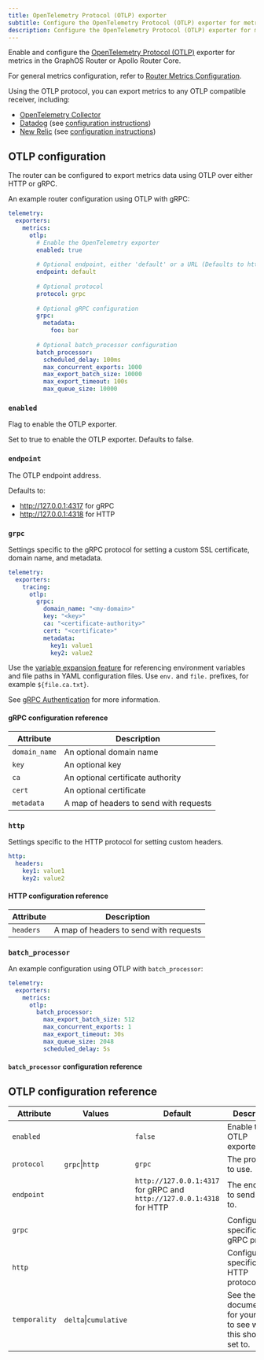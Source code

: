 ```yaml
---
title: OpenTelemetry Protocol (OTLP) exporter
subtitle: Configure the OpenTelemetry Protocol (OTLP) exporter for metrics
description: Configure the OpenTelemetry Protocol (OTLP) exporter for metrics in the Apollo GraphOS Router or Apollo Router Core.
---
```


Enable and configure the [OpenTelemetry Protocol (OTLP)](https://www.opentelemetry.io/) exporter for metrics in the GraphOS Router or Apollo Router Core.

For general metrics configuration, refer to [Router Metrics Configuration](./overview).

Using the OTLP protocol, you can export metrics to any OTLP compatible receiver, including:

* [OpenTelemetry Collector](https://opentelemetry.io/docs/collector/)
* [Datadog](https://www.datadoghq.com/) (see [configuration instructions](./datadog))
* [New Relic](https://www.newrelic.com/) (see [configuration instructions](./new-relic))

## OTLP configuration

The router can be configured to export metrics data using OTLP over either HTTP or gRPC.

An example router configuration using OTLP with gRPC:

```yaml title="router.yaml"
telemetry:
  exporters:
    metrics:
      otlp:
        # Enable the OpenTelemetry exporter
        enabled: true
  
        # Optional endpoint, either 'default' or a URL (Defaults to http://127.0.0.1:4317 for gRPC and http://127.0.0.1:4318 for HTTP)
        endpoint: default
  
        # Optional protocol
        protocol: grpc
  
        # Optional gRPC configuration
        grpc:
          metadata:
            foo: bar
  
        # Optional batch_processor configuration
        batch_processor:
          scheduled_delay: 100ms
          max_concurrent_exports: 1000
          max_export_batch_size: 10000
          max_export_timeout: 100s
          max_queue_size: 10000
```

### `enabled`

Flag to enable the OTLP exporter.

Set to true to enable the OTLP exporter. Defaults to false.

### `endpoint`

The OTLP endpoint address.

Defaults to:
* http://127.0.0.1:4317 for gRPC
* http://127.0.0.1:4318 for HTTP

### `grpc`

Settings specific to the gRPC protocol for setting a custom SSL certificate, domain name, and metadata.

```yaml
telemetry:
  exporters:
    tracing:
      otlp:
        grpc:
          domain_name: "<my-domain>"
          key: "<key>"
          ca: "<certificate-authority>"
          cert: "<certificate>"
          metadata:
            key1: value1
            key2: value2    
```

<Tip>

Use the [variable expansion feature](../../../overview#variable-expansion) for referencing environment variables and file paths in YAML configuration files. Use `env.` and `file.` prefixes, for example `${file.ca.txt}`.

</Tip>

See [gRPC Authentication](https://grpc.io/docs/guides/auth/) for more information.

#### gRPC configuration reference

| Attribute     | Description                            |
|---------------|----------------------------------------|
| `domain_name` | An optional domain name                |
| `key`         | An optional key                        |
| `ca`          | An optional certificate authority      |
| `cert`        | An optional certificate                |
| `metadata`    | A map of headers to send with requests |


### `http`

Settings specific to the HTTP protocol for setting custom headers.

```yaml
http:
  headers:
    key1: value1
    key2: value2    
```

#### HTTP configuration reference

| Attribute | Description                            |
|-----------|----------------------------------------|
| `headers` | A map of headers to send with requests |


### `batch_processor`

<BatchProcessorPreamble />

An example configuration using OTLP with `batch_processor`:

```yaml
telemetry:
  exporters:
    metrics:
      otlp: 
        batch_processor: 
          max_export_batch_size: 512
          max_concurrent_exports: 1
          max_export_timeout: 30s 
          max_queue_size: 2048
          scheduled_delay: 5s
```

#### `batch_processor` configuration reference

<BatchProcessorRef />

## OTLP configuration reference

| Attribute       | Values                 | Default                                                               | Description                                                            |
|-----------------|------------------------|-----------------------------------------------------------------------|------------------------------------------------------------------------|
| `enabled`       |                        | `false`                                                               | Enable the OTLP exporter.                                              |
| `protocol`      | `grpc`\|`http`         | `grpc`                                                                | The protocol to use.                                              |
| `endpoint`      |                        | `http://127.0.0.1:4317` for gRPC and `http://127.0.0.1:4318` for HTTP | The endpoint to send spans to.                                         |
| `grpc`          |                        |                                                                       | Configuration specific to gRPC protocol.                               |
| `http`          |                        |                                                                       | Configuration specific to HTTP protocol.                               |
| `temporality`   | `delta`\|`cumulative`  |                                                                       | See the documentation for your APM to see what this should be set to.  |
